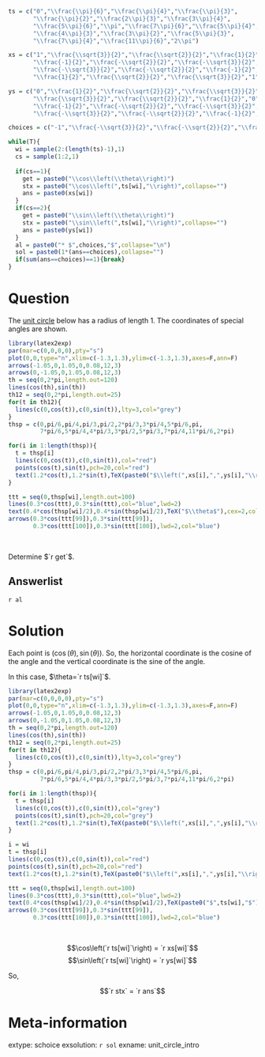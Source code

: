 ```r
ts = c("0","\\frac{\\pi}{6}","\\frac{\\pi}{4}","\\frac{\\pi}{3}",
       "\\frac{\\pi}{2}","\\frac{2\\pi}{3}","\\frac{3\\pi}{4}",
       "\\frac{5\\pi}{6}","\\pi","\\frac{7\\pi}{6}","\\frac{5\\pi}{4}",
       "\\frac{4\\pi}{3}","\\frac{3\\pi}{2}","\\frac{5\\pi}{3}",
       "\\frac{7\\pi}{4}","\\frac{11\\pi}{6}","2\\pi")

xs = c("1","\\frac{\\sqrt{3}}{2}","\\frac{\\sqrt{2}}{2}","\\frac{1}{2}","0",
       "\\frac{-1}{2}","\\frac{-\\sqrt{2}}{2}","\\frac{-\\sqrt{3}}{2}","-1",
       "\\frac{-\\sqrt{3}}{2}","\\frac{-\\sqrt{2}}{2}","\\frac{-1}{2}","0",
       "\\frac{1}{2}","\\frac{\\sqrt{2}}{2}","\\frac{\\sqrt{3}}{2}","1")

ys = c("0","\\frac{1}{2}","\\frac{\\sqrt{2}}{2}","\\frac{\\sqrt{3}}{2}","1",
       "\\frac{\\sqrt{3}}{2}","\\frac{\\sqrt{2}}{2}","\\frac{1}{2}","0",
       "\\frac{-1}{2}","\\frac{-\\sqrt{2}}{2}","\\frac{-\\sqrt{3}}{2}","-1",
       "\\frac{-\\sqrt{3}}{2}","\\frac{-\\sqrt{2}}{2}","\\frac{-1}{2}","0")

choices = c("-1","\\frac{-\\sqrt{3}}{2}","\\frac{-\\sqrt{2}}{2}","\\frac{-1}{2}","0","\\frac{1}{2}","\\frac{\\sqrt{2}}{2}","\\frac{\\sqrt{3}}{2}","1")

while(T){
  wi = sample(2:(length(ts)-1),1)
  cs = sample(1:2,1)
  
  if(cs==1){
    get = paste0("\\cos\\left(\\theta\\right)")
    stx = paste0("\\cos\\left(",ts[wi],"\\right)",collapse="")
    ans = paste0(xs[wi])
  }
  if(cs==2){
    get = paste0("\\sin\\left(\\theta\\right)")
    stx = paste0("\\sin\\left(",ts[wi],"\\right)",collapse="")
    ans = paste0(ys[wi])
  }
  al = paste0("* $",choices,"$",collapse="\n")
  sol = paste0(1*(ans==choices),collapse="")
  if(sum(ans==choices)==1){break}
}
```

Question
========

The [unit circle](https://en.wikipedia.org/wiki/Unit_circle) below has a radius of length 1. The coordinates of special angles are shown.

```r
library(latex2exp)
par(mar=c(0,0,0,0),pty="s")
plot(0,0,type="n",xlim=c(-1.3,1.3),ylim=c(-1.3,1.3),axes=F,ann=F)
arrows(-1.05,0,1.05,0,0.08,12,3)
arrows(0,-1.05,0,1.05,0.08,12,3)
th = seq(0,2*pi,length.out=120)
lines(cos(th),sin(th))
th12 = seq(0,2*pi,length.out=25)
for(t in th12){
  lines(c(0,cos(t)),c(0,sin(t)),lty=3,col="grey")
}
thsp = c(0,pi/6,pi/4,pi/3,pi/2,2*pi/3,3*pi/4,5*pi/6,pi,
         7*pi/6,5*pi/4,4*pi/3,3*pi/2,5*pi/3,7*pi/4,11*pi/6,2*pi)

for(i in 1:length(thsp)){
  t = thsp[i]
  lines(c(0,cos(t)),c(0,sin(t)),col="red")
  points(cos(t),sin(t),pch=20,col="red")
  text(1.2*cos(t),1.2*sin(t),TeX(paste0("$\\left(",xs[i],",",ys[i],"\\right)$",collapse="")),cex=0.8)
}

ttt = seq(0,thsp[wi],length.out=100)
lines(0.3*cos(ttt),0.3*sin(ttt),col="blue",lwd=2)
text(0.4*cos(thsp[wi]/2),0.4*sin(thsp[wi]/2),TeX("$\\theta$"),cex=2,col="blue")
arrows(0.3*cos(ttt[99]),0.3*sin(ttt[99]),
       0.3*cos(ttt[100]),0.3*sin(ttt[100]),lwd=2,col="blue")

```
\

Determine $`r get`$.


Answerlist
--------

`r al`


Solution
========

Each point is $(\cos(\theta),\sin(\theta))$. So, the horizontal coordinate is the cosine of the angle and the vertical coordinate is the sine of the angle.

In this case, $\theta=`r ts[wi]`$.

```r
library(latex2exp)
par(mar=c(0,0,0,0),pty="s")
plot(0,0,type="n",xlim=c(-1.3,1.3),ylim=c(-1.3,1.3),axes=F,ann=F)
arrows(-1.05,0,1.05,0,0.08,12,3)
arrows(0,-1.05,0,1.05,0.08,12,3)
th = seq(0,2*pi,length.out=120)
lines(cos(th),sin(th))
th12 = seq(0,2*pi,length.out=25)
for(t in th12){
  lines(c(0,cos(t)),c(0,sin(t)),lty=3,col="grey")
}
thsp = c(0,pi/6,pi/4,pi/3,pi/2,2*pi/3,3*pi/4,5*pi/6,pi,
         7*pi/6,5*pi/4,4*pi/3,3*pi/2,5*pi/3,7*pi/4,11*pi/6,2*pi)

for(i in 1:length(thsp)){
  t = thsp[i]
  lines(c(0,cos(t)),c(0,sin(t)),col="grey")
  points(cos(t),sin(t),pch=20,col="grey")
  text(1.2*cos(t),1.2*sin(t),TeX(paste0("$\\left(",xs[i],",",ys[i],"\\right)$",collapse="")),cex=0.8,col="grey")
}

i = wi
t = thsp[i]
lines(c(0,cos(t)),c(0,sin(t)),col="red")
points(cos(t),sin(t),pch=20,col="red")
text(1.2*cos(t),1.2*sin(t),TeX(paste0("$\\left(",xs[i],",",ys[i],"\\right)$",collapse="")),cex=0.8,col="black")

ttt = seq(0,thsp[wi],length.out=100)
lines(0.3*cos(ttt),0.3*sin(ttt),col="blue",lwd=2)
text(0.4*cos(thsp[wi]/2),0.4*sin(thsp[wi]/2),TeX(paste0("$",ts[wi],"$")),cex=1,col="blue")
arrows(0.3*cos(ttt[99]),0.3*sin(ttt[99]),
       0.3*cos(ttt[100]),0.3*sin(ttt[100]),lwd=2,col="blue")
```
\

$$\cos\left(`r ts[wi]`\right) = `r xs[wi]`$$
$$\sin\left(`r ts[wi]`\right) = `r ys[wi]`$$

So,

$$`r stx` = `r ans`$$



Meta-information
============
extype: schoice
exsolution: `r sol`
exname: unit_circle_intro